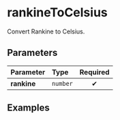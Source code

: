 
# rankineToCelsius

Convert Rankine to Celsius.

## Parameters

| Parameter   | Type     | Required |
| :---------- | :------- | :------: |
| **rankine** | `number` |    ✔     |

## Examples

<Example input={509.67} />

<Example input={491.67} />

<Example input={464.67} />
